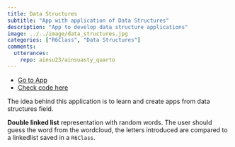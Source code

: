 ```yaml
---
title: Data Structures
subtitle: "App with application of Data Structures"
description: "App to develop data structure applications" 
image: ../../image/data_structures.jpg
categories: ["R6Class", "Data Structures"]
comments: 
  utterances: 
    repo: ainsu23/ainsuasty_quarto
---
```


 -    [Go to App](https://afinsuasty.shinyapps.io/data-structures/)
 -    [Check code here](https://github.com/ainsu23/shiny-examples)
 
The idea behind this application is to learn and create apps from data structures
field. 

**Double linked list** representation with random words. The user should guess the 
word from the wordcloud, the letters introduced are compared to a linkedlist 
saved in a `R6Class`.